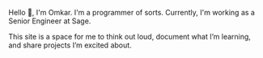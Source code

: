 Hello 👋, I'm Omkar. I'm a programmer of sorts. Currently, I'm working as a Senior Engineer at Sage.

This site is a space for me to think out loud, document what I’m learning, and share projects I’m excited about.